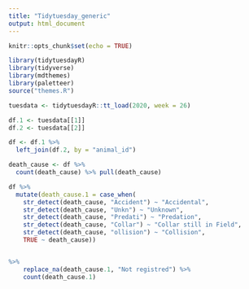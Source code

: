 ```yaml
---
title: "Tidytuesday_generic"
output: html_document
---
```


```r
knitr::opts_chunk$set(echo = TRUE)
```

```r
library(tidytuesdayR)
library(tidyverse)
library(mdthemes)
library(paletteer)
source("themes.R")
```

```r
tuesdata <- tidytuesdayR::tt_load(2020, week = 26)
```

```r
df.1 <- tuesdata[[1]]
df.2 <- tuesdata[[2]]
```

```r
df <- df.1 %>% 
  left_join(df.2, by = "animal_id")

death_cause <- df %>% 
  count(death_cause) %>% pull(death_cause)
```

```r
df %>%
  mutate(death_cause.1 = case_when(
    str_detect(death_cause, "Accident") ~ "Accidental",
    str_detect(death_cause, "Unkn") ~ "Unknown",
    str_detect(death_cause, "Predati") ~ "Predation",
    str_detect(death_cause, "Collar") ~ "Collar still in Field",
    str_detect(death_cause, "ollision") ~ "Collision",
    TRUE ~ death_cause)) 


%>% 
    replace_na(death_cause.1, "Not registred") %>% 
    count(death_cause.1)
```

